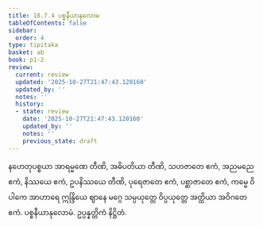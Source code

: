```yaml
---
title: 18.7.4 ပစ္စနီယာနုလောမ
tableOfContents: false
sidebar:
  order: 4
type: tipitaka
basket: ab
book: p1-2
review:
  current: review
  updated: '2025-10-27T21:47:43.120160'
  updated_by: ''
  notes: ''
  history:
  - state: review
    date: '2025-10-27T21:47:43.120160'
    updated_by: ''
    notes: ''
    previous_state: draft
---
```



<ReviewStatus review={frontmatter.review} showDetails={true} />

<HypothesisAnnotation frontmatter={frontmatter} />

<DynamicBreadcrumb />

<Division number="23" book="p1-2" e="ch" v="37" p="411">

<Paragraph number="2626" book="p1-2">
နဟေတုပစ္စယာ အာရမ္မဏေ တီဏိ, အဓိပတိယာ တီဏိ, သဟဇာတေ ဧကံ, အညမညေ ဧကံ, နိဿယေ ဧကံ, ဥပနိဿယေ တီဏိ, ပုရေဇာတေ ဧကံ, ပစ္ဆာဇာတေ ဧကံ, ကမ္မေ ဝိပါကေ အာဟာရေ ဣန္ဒြိယေ ဈာနေ မဂ္ဂေ သမ္ပယုတ္တေ ဝိပ္ပယုတ္တေ အတ္ထိယာ အဝိဂတေ ဧကံ.

</Paragraph>
</Division>

<Paragraph number="2627" type="center" book="p1-2">
ပစ္စနီယာနုလောမံ.



</Paragraph>

<Paragraph number="2628" type="center" book="p1-2">
ဥပ္ပန္နတ္တိကံ နိဋ္ဌိတံ.
</Paragraph>